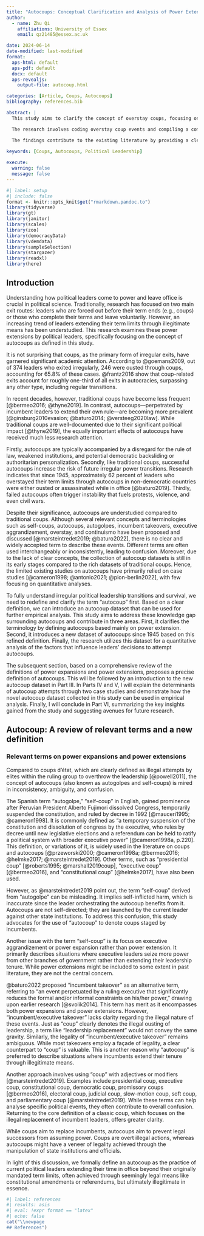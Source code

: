 ```yaml
---
title: "Autocoups: Conceptual Clarification and Analysis of Power Extensions by Incumbent Leaders"
author:
  - name: Zhu Qi
    affiliations: University of Essex
    email: qz21485@essex.ac.uk

date: 2024-06-14
date-modified: last-modified
format:
  aps-html: default
  aps-pdf: default
  docx: default
  aps-revealjs:
    output-file: autocoup.html

categories: [Article, Coups, Autocoups]
bibliography: references.bib

abstract: |
  This study aims to clarify the concept of overstay coups, focusing on power extensions by incumbent leaders. By distinguishing overstay coups from the broader, more ambiguous concepts of self-coups or autocoups, which encompass both executive power aggrandizement and power extension, this research introduces a refined understanding of these specific political events.

  The research involves coding overstay coup events and compiling a comprehensive dataset covering the period from 1945 to the present. Using this dataset, two detailed case studies provide qualitative insights into the dynamics and outcomes of overstay coups. Additionally, a regression analysis identifies the determinants of overstay coup attempts, shedding light on the factors that influence incumbents' decisions to extend their power illegitimately.

  The findings contribute to the existing literature by providing a clearer conceptual framework and empirical evidence on overstay coups. This research enhances our understanding of the mechanisms and motivations behind power extensions by incumbent leaders, and it examines the implications for democratic resilience, democratic backsliding, democratic breakdown, personalization of power, and autocratic deterioration. The insights gained from this study inform policy and theoretical discussions on political stability and the challenges facing contemporary democracies.
  
keywords: [Coups, Autocoups, Political Leadership]

execute:
  warning: false
  message: false
---
```


```r
#| label: setup
#| include: false
format <- knitr::opts_knit$get("rmarkdown.pandoc.to")
library(tidyverse)
library(gt)
library(janitor)
library(scales)
library(zoo)
library(democracyData)
library(vdemdata)
library(sampleSelection)
library(stargazer)
library(readxl)
library(here)
```

## Introduction

Understanding how political leaders come to power and leave office is crucial in
political science. Traditionally, research has focused on two main exit routes:
leaders who are forced out before their term ends (e.g., coups) or those who
complete their terms and leave voluntarily. However, an increasing trend of
leaders extending their term limits through illegitimate means has been
understudied. This research examines these power extensions by political leaders,
specifically focusing on the concept of autocoups as defined in this study.

It is not surprising that coups, as the primary form of irregular exits, have
garnered significant academic attention. According to @goemans2009, out of 374
leaders who exited irregularly, 246 were ousted through coups, accounting for
65.8% of these cases. @frantz2016 show that coup-related exits account for
roughly one-third of all exits in autocracies, surpassing any other type,
including regular transitions.

In recent decades, however, traditional coups have become less frequent
[@bermeo2016; @thyne2019]. In contrast, autocoups—perpetrated by incumbent
leaders to extend their own rule—are becoming more prevalent
[@ginsburg2010evasion; @baturo2014; @versteeg2020law]. While traditional coups
are well-documented due to their significant political impact [@thyne2019], the
equally important effects of autocoups have received much less research
attention.

Firstly, autocoups are typically accompanied by a disregard for the rule of law,
weakened institutions, and potential democratic backsliding or authoritarian
personalization. Secondly, like traditional coups, successful autocoups increase
the risk of future irregular power transitions. Research indicates that since
1945, approximately 62 percent of leaders who overstayed their term limits
through autocoups in non-democratic countries were either ousted or assassinated
while in office [@baturo2019]. Thirdly, failed autocoups often trigger
instability that fuels protests, violence, and even civil wars.

Despite their significance, autocoups are understudied compared to traditional
coups. Although several relevant concepts and terminologies such as self-coups,
autocoups, autogolpes, incumbent takeovers, executive aggrandizement, overstay,
and continuismo have been proposed and discussed [@marsteintredet2019;
@baturo2022], there is no clear and widely accepted term to describe these
events. Different terms are often used interchangeably or inconsistently, leading
to confusion. Moreover, due to the lack of clear concepts, the collection of
autocoup datasets is still in its early stages compared to the rich datasets of
traditional coups. Hence, the limited existing studies on autocoups have
primarily relied on case studies [@cameron1998; @antonio2021; @pion-berlin2022],
with few focusing on quantitative analyses.

To fully understand irregular political leadership transitions and survival, we
need to redefine and clarify the term "autocoup" first. Based on a clear
definition, we can introduce an autocoup dataset that can be used for further
empirical analysis. This study aims to address these knowledge gap surrounding
autocoups and contribute in three areas. First, it clarifies the terminology by
defining autocoups based mainly on power extension. Second, it introduces a new
dataset of autocoups since 1945 based on this refined definition. Finally, the
research utilizes this dataset for a quantitative analysis of the factors that
influence leaders' decisions to attempt autocoups.

The subsequent section, based on a comprehensive review of the definitions of
power expansions and power extensions, proposes a precise definition of
autocoups. This will be followed by an introduction to the new autocoup dataset
in Part III. In Parts IV and V, I will explain the determinants of autocoup
attempts through two case studies and demonstrate how the novel autocoup dataset
collected in this study can be used in empirical analysis. Finally, I will
conclude in Part VI, summarizing the key insights gained from the study and
suggesting avenues for future research.

## Autocoup: A review of relevant terms and a new definition

### Relevant terms on power expansions and power extensions

Compared to coups d'état, which are clearly defined as illegal attempts by elites
within the ruling group to overthrow the leadership [@powell2011], the concept of
autocoups (also known as autogolpes and self-coups) is mired in inconsistency,
ambiguity, and confusion.

The Spanish term "autogolpe," "self-coup" in English, gained prominence after
Peruvian President Alberto Fujimori dissolved Congress, temporarily suspended the
constitution, and ruled by decree in 1992 [@mauceri1995; @cameron1998]. It is
commonly defined as "a temporary suspension of the constitution and dissolution
of congress by the executive, who rules by decree until new legislative elections
and a referendum can be held to ratify a political system with broader executive
power" [@cameron1998a, p.220]. This definition, or variations of it, is widely
used in the literature on coups and autocoups [@przeworski2000; @cameron1998a;
@bermeo2016; @helmke2017; @marsteintredet2019]. Other terms, such as
"presidential coup" [@roberts1995; @marshall2019coup], "executive coup"
[@bermeo2016], and "constitutional coup" [@helmke2017], have also been used.

However, as @marsteintredet2019 point out, the term "self-coup" derived from
"autogolpe" can be misleading. It implies self-inflicted harm, which is
inaccurate since the leader orchestrating the autocoup benefits from it.
Autocoups are not self-directed; they are launched by the current leader against
other state institutions. To address this confusion, this study advocates for the
use of "autocoup" to denote coups staged by incumbents.

Another issue with the term "self-coup" is its focus on executive aggrandizement
or power expansion rather than power extension. It primarily describes situations
where executive leaders seize more power from other branches of government rather
than extending their leadership tenure. While power extensions might be included
to some extent in past literature, they are not the central concern.

@baturo2022 proposed "incumbent takeover" as an alternative term, referring to
"an event perpetuated by a ruling executive that significantly reduces the formal
and/or informal constraints on his/her power," drawing upon earlier research
[@svolik2014]. This term has merit as it encompasses both power expansions and
power extensions. However, "incumbent/executive takeover" lacks clarity regarding
the illegal nature of these events. Just as "coup" clearly denotes the illegal
ousting of leadership, a term like "leadership replacement" would not convey the
same gravity. Similarly, the legality of "incumbent/executive takeover" remains
ambiguous. While most takeovers employ a façade of legality, a clear counterpart
to "coup" is valuable. This is another reason why "autocoup" is preferred to
describe situations where incumbents extend their tenure through illegitimate
means.

Another approach involves using "coup" with adjectives or modifiers
[@marsteintredet2019]. Examples include presidential coup, executive coup,
constitutional coup, democratic coup, promissory coups [@bermeo2016], electoral
coup, judicial coup, slow-motion coup, soft coup, and parliamentary coup
[@marsteintredet2019]. While these terms can help analyse specific political
events, they often contribute to overall confusion. Returning to the core
definition of a classic coup, which focuses on the illegal replacement of
incumbent leaders, offers greater clarity.

While coups aim to replace incumbents, autocoups aim to prevent legal successors
from assuming power. Coups are overt illegal actions, whereas autocoups might
have a veneer of legality achieved through the manipulation of state institutions
and officials.

In light of this discussion, we formally define an autocoup as the practice of
current political leaders extending their time in office beyond their originally
mandated term limits, often achieved through seemingly legal means like
constitutional amendments or referendums, but ultimately illegitimate in essence.

```r
#| label: references
#| results: asis
#| eval: !expr format == "latex"
#| echo: false
cat("\\newpage
## References")
```
